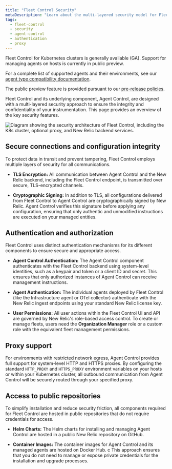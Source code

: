 ```yaml
---
title: "Fleet Control Security"
metaDescription: "Learn about the multi-layered security model for Fleet Control and Agent Control, including authentication, encryption, proxy support, and configuration signing."
tags:
  - fleet-control
  - security
  - agent-control
  - authentication
  - proxy
---
```


<Callout title="Feature Availability">
  Fleet Control for Kubernetes clusters is generally available (GA). Support for managing agents on hosts is currently in public preview.

  For a complete list of supported agents and their environments, see our [agent type compatibility documentation](/docs/new-relic-control/agent-control/agent-types).

  The public preview feature is provided pursuant to our [pre-release policies](/docs/licenses/license-information/referenced-policies/new-relic-pre-release-policy).
</Callout>

Fleet Control and its underlying component, Agent Control, are designed with a multi-layered security approach to ensure the integrity and confidentiality of your instrumentation. This page provides an overview of the key security features.

<img
  title="Fleet Control security architecture"
  alt="Diagram showing the security architecture of Fleet Control, including the K8s cluster, optional proxy, and New Relic backend services."
  src="/images/fleet-control-security-diagram.webp"
/>

## Secure connections and configuration integrity

To protect data in transit and prevent tampering, Fleet Control employs multiple layers of security for all communications.

* **TLS Encryption:** All communication between Agent Control and the New Relic backend, including the Fleet Control endpoint, is transmitted over secure, TLS-encrypted channels.

* **Cryptographic Signing:** In addition to TLS, all configurations delivered from Fleet Control to Agent Control are cryptographically signed by New Relic. Agent Control verifies this signature before applying any configuration, ensuring that only authentic and unmodified instructions are executed on your managed entities.

## Authentication and authorization

Fleet Control uses distinct authentication mechanisms for its different components to ensure secure and appropriate access.

* **Agent Control Authentication:** The Agent Control component authenticates with the Fleet Control backend using system-level identities, such as a keypair and token or a client ID and secret. This ensures that only authorized instances of Agent Control can receive management instructions.

* **Agent Authentication:** The individual agents deployed by Fleet Control (like the Infrastructure agent or OTel collector) authenticate with the New Relic ingest endpoints using your standard New Relic license key.

* **User Permissions:** All user actions within the Fleet Control UI and API are governed by New Relic's role-based access control. To create or manage fleets, users need the **Organization Manager** role or a custom role with the equivalent fleet management permissions.

## Proxy support

For environments with restricted network egress, Agent Control provides full support for system-level HTTP and HTTPS proxies. By configuring the standard `HTTP_PROXY` and `HTTPS_PROXY` environment variables on your hosts or within your Kubernetes cluster, all outbound communication from Agent Control will be securely routed through your specified proxy.

## Access to public repositories

To simplify installation and reduce security friction, all components required for Fleet Control are hosted in public repositories that do not require credentials for access.

* **Helm Charts:** The Helm charts for installing and managing Agent Control are hosted in a public New Relic repository on GitHub.

* **Container Images:** The container images for Agent Control and its managed agents are hosted on Docker Hub.
c
This approach ensures that you do not need to manage or expose private credentials for the installation and upgrade processes.
